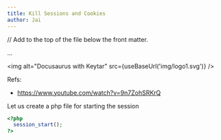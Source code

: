 ```yaml
---
title: Kill Sessions and Cookies
author: Jai
---
```

// Add to the top of the file below the front matter.

...

<img alt="Docusaurus with Keytar" src={useBaseUrl('img/logo1.svg')} />

Refs:
* <https://www.youtube.com/watch?v=9n7ZohSRKrQ>

Let us create a php file for starting the session
```php
<?php
  session_start();
?>
```
